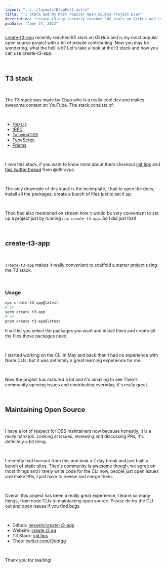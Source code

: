 ```yaml
---
layout: "../../layouts/BlogPost.astro"
title: "T3 Stack and My Most Popular Open Source Project Ever"
description: "create-t3-app recently reached 100 stars on GitHub and is my most popular open source project. Learn more about it!"
pubDate: "June 27, 2022"
---
```


[create-t3-app](https://github.com/nexxeln/create-t3-app) recently reached 90 stars on GitHub and is my most popular open source project with a lot of people contributing. Now you may be wondering, what the hell is it? Let's take a look at the t3 stack and how you can use create-t3-app.

<br />

## T3 stack

<br />

The T3 stack was made by [Theo](https://www.youtube.com/c/TheoBrowne1017) who is a really cool dev and makes awesome content on YouTube. The stack consists of:

<br />

- [Next.js](https://nextjs.org)
- [tRPC](https://trpc.io)
- [TailwindCSS](https://tailwindcss.com)
- [TypeScript](https://typescriptlang.org)
- [Prisma](https://prisma.io)

<br />

I love this stack, if you want to know more about them checkout [init.tips](https://init.tips) and [this twitter thread](https://twitter.com/DhravyaShah/status/1540589276810711040) from @dhravya.

<br />

The only downside of this stack is the boilerplate, I had to open the docs, install all the packages, create a bunch of files just to set it up.

<br />

Theo had also mentioned on stream how it would be very convenient to set up a project just by running `npx create-t3-app`. So I did just that!

<br />

## create-t3-app

<br />

`create-t3-app` makes it really convenient to scaffold a starter project using the T3 stack.

<br />

### Usage

```bash
npx create-t3-app@latest
# or
yarn create t3-app
# or
pnpm create t3-app@latest
```

It will let you select the packages you want and install them and create all the files those packages need.

<br />

I started working on the CLI in May and back then I had no experience with Node CLIs, but it was definitely a great learning experience for me.

<br />

Now the project has matured a lot and it's amazing to see Theo's community opening issues and contributing everyday, it's really great.

<br />

## Maintaining Open Source

<br />

I have a lot of respect for OSS maintainers now because honestly, it is a really hard job. Looking at issues, reviewing and discussing PRs, it's definitely a bit tiring.

<br />

I recently had burnout from this and took a 2 day break and just built a bunch of static sites. Theo's community is awesome though, we agree on most things and I rarely write code for the CLI now, people just open issues and make PRs, I just have to review and merge them.

<br />

Overall this project has been a really great experience, I learnt so many things, from node CLIs to maintaining open source. Please do try the CLI out and open issues if you find bugs.

<br />

- Github: [nexxeln/create-t3-app](https://github.com/nexxeln/create-t3-app)
- Website: [create.t3.gg](https://create.t3.gg)
- T3 Stack: [init.tips](https://init.tips)
- Theo: [twitter.com/t3dotgg](https://twitter.com/t3dotgg)

<br />

Thank you for reading!
